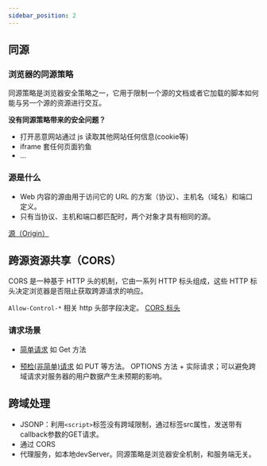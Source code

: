 ```yaml
---
sidebar_position: 2
---
```


## 同源

### 浏览器的同源策略

同源策略是浏览器安全策略之一，它用于限制一个源的文档或者它加载的脚本如何能与另一个源的资源进行交互。

**没有同源策略带来的安全问题？**

- 打开恶意网站通过 js 读取其他网站任何信息(cookie等)
- iframe 套任何页面钓鱼
- ...

### 源是什么

- Web 内容的源由用于访问它的 URL 的方案（协议）、主机名（域名）和端口定义。
- 只有当协议、主机和端口都匹配时，两个对象才具有相同的源。

[源（Origin）](https://developer.mozilla.org/zh-CN/docs/Glossary/Origin)

## 跨源资源共享（CORS）

CORS 是一种基于 HTTP 头的机制，它由一系列 HTTP 标头组成，这些 HTTP 标头决定浏览器是否阻止获取跨源请求的响应。

`Allow-Control-*` 相关 http 头部字段决定。 [CORS 标头](https://developer.mozilla.org/zh-CN/docs/Glossary/CORS)

### 请求场景

- [简单请求](https://developer.mozilla.org/zh-CN/docs/Web/HTTP/CORS#%E7%AE%80%E5%8D%95%E8%AF%B7%E6%B1%82) 如 Get 方法

- [预检(非简单)请求](https://developer.mozilla.org/zh-CN/docs/Web/HTTP/CORS#%E9%A2%84%E6%A3%80%E8%AF%B7%E6%B1%82) 如 PUT 等方法。 OPTIONS 方法 + 实际请求；可以避免跨域请求对服务器的用户数据产生未预期的影响。

## 跨域处理

- JSONP：利用`<script>`标签没有跨域限制，通过标签src属性，发送带有callback参数的GET请求。
- 通过 CORS
- 代理服务，如本地devServer。同源策略是浏览器安全机制，和服务端无关。






